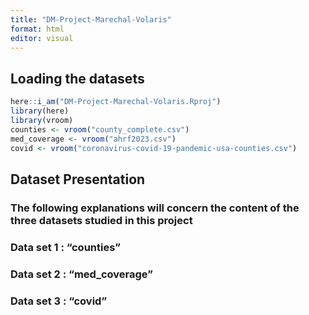 ```yaml
---
title: "DM-Project-Marechal-Volaris"
format: html
editor: visual
---
```


## Loading the datasets

```r
here::i_am("DM-Project-Marechal-Volaris.Rproj")
library(here)
library(vroom)
counties <- vroom("county_complete.csv")
med_coverage <- vroom("ahrf2023.csv")
covid <- vroom("coronavirus-covid-19-pandemic-usa-counties.csv")
```

## Dataset Presentation 

### The following explanations will concern the content of the three datasets studied in this project 

### Data set 1 : "counties"
### Data set 2 : "med_coverage"
### Data set 3 : "covid"


